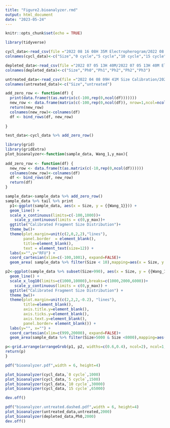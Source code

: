 ```yaml
---
title: "Figure2.bioanalyzer.rmd"
output: html_document
date: "2023-05-24"
---
```


```r
knitr::opts_chunk$set(echo = TRUE)
```


```r
library(tidyverse)
```


```r
cycl_data<-read_csv(file ="2022 08 16 08H 35M Electropherogram/2022 08 16 08H 35M Electropherogram.csv")
colnames(cycl_data)<-c("Size","0 cycle","5 cycle","10 cycle","15 cycle")
```

```r
depleted_data<-read_csv(file ="2022 07 05 13H 40M/2022 07 05 13H 40M Electropherogram.csv")
colnames(depleted_data)<-c("Size","Ph0","Ph1","Ph2","Ph2","Ph3")
```

```r
untreated_data<-read_csv(file ="2022 04 08 09H 41M Size Calibration/2022 04 08 09H 41M Electropherogram.csv")
colnames(untreated_data)<-c("Size","untreated")
```

```r
add_zero_row <- function(df) {
  print(data.frame(t(as.matrix(c(-100,rep(0,ncol(df)))))))
  new_row <- data.frame(matrix(c(-100,rep(0,ncol(df)), nrow=1,ncol=ncol(df))))
  return(new_row)
  colnames(new_row)<-colnames(df)
  df <- bind_rows(df, new_row)
  
}

test_data<-cycl_data %>% add_zero_row()
```


```r
library(grid)
library(gridExtra)
plot_bioanalyzer<-function(sample_data, Wang_1,y_max){
  
add_zero_row <- function(df) {
  new_row <- data.frame(t(as.matrix(c(-10,rep(0,ncol(df))))))
  colnames(new_row)<-colnames(df)
  df <- bind_rows(df, new_row)
  return(df)
}

sample_data<-sample_data %>% add_zero_row()
sample_data %>% tail %>% print
  p1<-ggplot(sample_data, aes(x = Size, y = {{Wang_1}})) +
  geom_line() +
  scale_x_continuous(limits=c(-100,1000))+
    scale_y_continuous(limits = c(0,y_max))+
  ggtitle("Calibrated Fragment Size Distribution")+
  theme_bw()+
  theme(plot.margin=unit(c(2,0,2,2),"lines"),
        panel.border  = element_blank(),
        title=element_blank(),
        text = element_text(size=12)) +
  labs(x="",y="RFU") +
  coord_cartesian(xlim=c(-100,1001), expand=FALSE)+
  geom_area( sample_data %>% filter(Size < 10),mapping=aes(x = Size, y = {{Wang_1}}),fill="red")

p2<-ggplot(sample_data %>% subset(Size>990), aes(x = Size, y = {{Wang_1}})) +
  geom_line() +
  scale_x_log10(limits=c(1000,10000),breaks=c(1000,2000,6000))+
    scale_y_continuous(limits = c(0,y_max)) +
  ggtitle("Calibrated Fragment Size Distribution") +
  theme_bw()+
  theme(plot.margin=unit(c(2,2,2,-0.2), "lines"),
        title=element_blank(),
        axis.title.y=element_blank(),
        axis.ticks.y=element_blank(),
        axis.text.y=element_blank(),
        panel.border= element_blank()) +
  labs(y="", x="") +
  coord_cartesian(xlim=c(999,20000), expand=FALSE)+
  geom_area(sample_data %>% filter(Size>5000 & Size <8000),mapping=aes(x = Size, y = {{Wang_1}}),fill="blue")

p<-grid.arrange(arrangeGrob(p1, p2, widths=c(0.6,0.4), ncol=2), ncol=1, heights=c(0.95,0.05),left="RFU")
return(p)
}
```

```r

pdf("bioanalyzer.pdf",width = 6, height=4)

plot_bioanalyzer(cycl_data,`0 cycle`,1000)
plot_bioanalyzer(cycl_data,`5 cycle`,1500)
plot_bioanalyzer(cycl_data,`10 cycle`,30000)
plot_bioanalyzer(cycl_data,`15 cycle`,65000)

dev.off()

```

```r
pdf("bioanalyzer.untreated.dashed.pdf",width = 6, height=4)
plot_bioanalyzer(untreated_data,untreated,2000)
plot_bioanalyzer(depleted_data,Ph0,2000)
dev.off()

```

